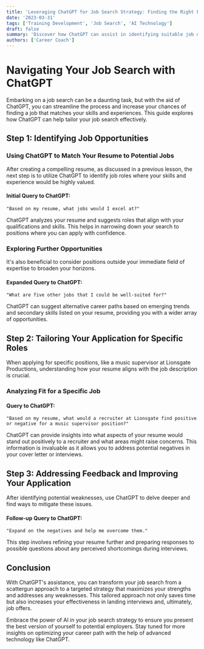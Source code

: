```yaml
---
title: 'Leveraging ChatGPT for Job Search Strategy: Finding the Right Fit'
date: '2023-03-31'
tags: ['Training Development', 'Job Search', 'AI Technology']
draft: false
summary: 'Discover how ChatGPT can assist in identifying suitable job opportunities based on your resume and provide insights into potential positives and negatives as perceived by recruiters.'
authors: ['Career Coach']
---
```


# Navigating Your Job Search with ChatGPT

Embarking on a job search can be a daunting task, but with the aid of ChatGPT, you can streamline the process and increase your chances of finding a job that matches your skills and experiences. This guide explores how ChatGPT can help tailor your job search effectively.

## Step 1: Identifying Job Opportunities

### Using ChatGPT to Match Your Resume to Potential Jobs

After creating a compelling resume, as discussed in a previous lesson, the next step is to utilize ChatGPT to identify job roles where your skills and experience would be highly valued.

#### Initial Query to ChatGPT:

```plainText
"Based on my resume, what jobs would I excel at?"
```

ChatGPT analyzes your resume and suggests roles that align with your qualifications and skills. This helps in narrowing down your search to positions where you can apply with confidence.

### Exploring Further Opportunities

It's also beneficial to consider positions outside your immediate field of expertise to broaden your horizons.

#### Expanded Query to ChatGPT:

```plainText
"What are five other jobs that I could be well-suited for?"
```

ChatGPT can suggest alternative career paths based on emerging trends and secondary skills listed on your resume, providing you with a wider array of opportunities.

## Step 2: Tailoring Your Application for Specific Roles

When applying for specific positions, like a music supervisor at Lionsgate Productions, understanding how your resume aligns with the job description is crucial.

### Analyzing Fit for a Specific Job

#### Query to ChatGPT:

```plainText
"Based on my resume, what would a recruiter at Lionsgate find positive or negative for a music supervisor position?"
```

ChatGPT can provide insights into what aspects of your resume would stand out positively to a recruiter and what areas might raise concerns. This information is invaluable as it allows you to address potential negatives in your cover letter or interviews.

## Step 3: Addressing Feedback and Improving Your Application

After identifying potential weaknesses, use ChatGPT to delve deeper and find ways to mitigate these issues.

#### Follow-up Query to ChatGPT:

```plainText
"Expand on the negatives and help me overcome them."
```

This step involves refining your resume further and preparing responses to possible questions about any perceived shortcomings during interviews.

## Conclusion

With ChatGPT's assistance, you can transform your job search from a scattergun approach to a targeted strategy that maximizes your strengths and addresses any weaknesses. This tailored approach not only saves time but also increases your effectiveness in landing interviews and, ultimately, job offers.

Embrace the power of AI in your job search strategy to ensure you present the best version of yourself to potential employers. Stay tuned for more insights on optimizing your career path with the help of advanced technology like ChatGPT.
